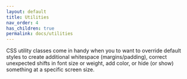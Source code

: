 ```yaml
---
layout: default
title: Utilities
nav_order: 4
has_children: true
permalink: docs/utilities
---
```


CSS utility classes come in handy when you to want to override default styles to create additional whitespace (margins/padding), correct unexpected shifts in font size or weight, add color, or hide (or show) something at a specific screen size.

